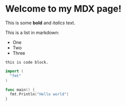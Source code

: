 # Welcome to my MDX page!

This is some **bold** and _italics_ text.

This is a list in markdown:

- One
- Two
- Three

```
this is code block.
```



```go
import (
  "fmt"
)

func main() {
  fmt.Println("Hello world")
}

```

